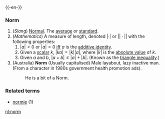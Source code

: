 {{-en-}}
=== Norm ===

# (''Slang'') [[Normal]].  The [[average]] or [[standard]].
# (''Mathematics'') A measure of length, denoted <math>|\cdot|</math> or <math>||\cdot||</math> with the following properties:
## <math>|a|>0</math> or <math>|a|=0</math> [[iff]] <math>a</math> is the [[additive identity]].
## Given a [[scalar]] <math>k</math>, <math>|ka|=|k||a|</math>, where <math>|k|</math> is the [[absolute value]] of <math>k</math>.
## Given <math>a</math> and <math>b</math>, <math>|a+b|\leq|a|+|b|</math>. (Known as the [[triangle inequality]].)
#(Australia) '''Norm''' (Usually capitalised) Male layabout, lazy inactive man. (From a character in 1980s government health promotion ads).
#:He is a bit of a Norm.

===Related terms===
*[[normie]] (1)

[[nl:norm]]